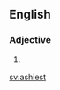 ==English==

===Adjective===
{{head|en|adjective superlative form}}

# {{en-superlative of|ashy}}

[[sv:ashiest]]